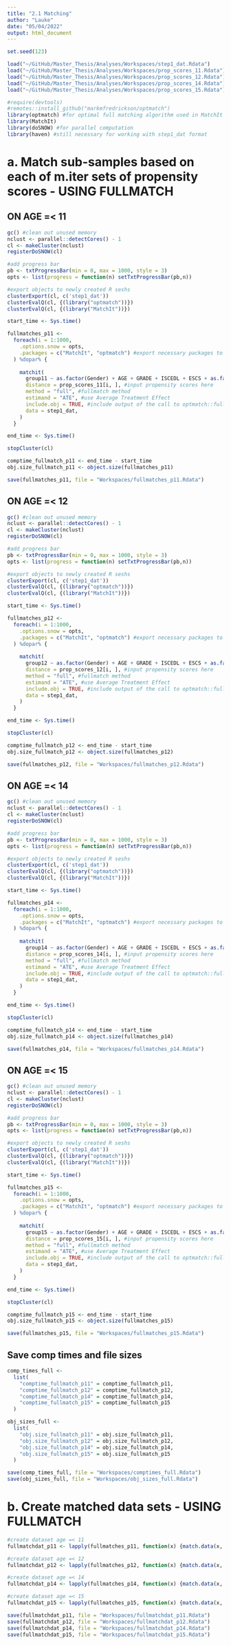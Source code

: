 ```yaml
---
title: "2.1 Matching"
author: "Lauke"
date: "05/04/2022"
output: html_document
---
```


```r
set.seed(123)
```

```r
load("~/GitHub/Master_Thesis/Analyses/Workspaces/step1_dat.Rdata")
load("~/GitHub/Master_Thesis/Analyses/Workspaces/prop_scores_11.Rdata")
load("~/GitHub/Master_Thesis/Analyses/Workspaces/prop_scores_12.Rdata")
load("~/GitHub/Master_Thesis/Analyses/Workspaces/prop_scores_14.Rdata")
load("~/GitHub/Master_Thesis/Analyses/Workspaces/prop_scores_15.Rdata")
```

```r
#require(devtools)
#remotes::install_github("markmfredrickson/optmatch")
library(optmatch) #for optimal full matching algorithm used in MatchIt package
library(MatchIt)
library(doSNOW) #for parallel computation
library(haven) #still necessary for working with step1_dat format
```


# a. Match sub-samples based on each of m.iter sets of propensity scores - USING FULLMATCH

## ON AGE =< 11
```r
gc() #clean out unused memory
nclust <- parallel::detectCores() - 1
cl <- makeCluster(nclust)
registerDoSNOW(cl)

#add progress bar
pb <- txtProgressBar(min = 0, max = 1000, style = 3)
opts <- list(progress = function(n) setTxtProgressBar(pb,n))

#export objects to newly created R seshs
clusterExport(cl, c('step1_dat'))
clusterEvalQ(cl, {(library("optmatch"))})
clusterEvalQ(cl, {(library("MatchIt"))})

start_time <- Sys.time()

fullmatches_p11 <-
  foreach(i = 1:1000,
    .options.snow = opts,
    .packages = c("MatchIt", "optmatch") #export necessary packages to clusters
  ) %dopar% {
    
    matchit(
      group11 ~ as.factor(Gender) + AGE + GRADE + ISCEDL + ESCS + as.factor(Language),
      distance = prop_scores_11[i, ], #input propensity scores here
      method = "full", #fullmatch method
      estimand = "ATE", #use Average Treatment Effect
      include.obj = TRUE, #include output of the call to optmatch::fullmatch in output
      data = step1_dat, 
    )
  }

end_time <- Sys.time()

stopCluster(cl)
```

```r
comptime_fullmatch_p11 <- end_time - start_time  
obj.size_fullmatch_p11 <- object.size(fullmatches_p11) 
```

```r
save(fullmatches_p11, file = "Workspaces/fullmatches_p11.Rdata")
```

## ON AGE =< 12
```r
gc() #clean out unused memory
nclust <- parallel::detectCores() - 1
cl <- makeCluster(nclust)
registerDoSNOW(cl)

#add progress bar
pb <- txtProgressBar(min = 0, max = 1000, style = 3)
opts <- list(progress = function(n) setTxtProgressBar(pb,n))

#export objects to newly created R seshs
clusterExport(cl, c('step1_dat'))
clusterEvalQ(cl, {(library("optmatch"))})
clusterEvalQ(cl, {(library("MatchIt"))})

start_time <- Sys.time()

fullmatches_p12 <-
  foreach(i = 1:1000,
    .options.snow = opts,
    .packages = c("MatchIt", "optmatch") #export necessary packages to clusters
  ) %dopar% {
    
    matchit(
      group12 ~ as.factor(Gender) + AGE + GRADE + ISCEDL + ESCS + as.factor(Language),
      distance = prop_scores_12[i, ], #input propensity scores here
      method = "full", #fullmatch method
      estimand = "ATE", #use Average Treatment Effect
      include.obj = TRUE, #include output of the call to optmatch::fullmatch in output
      data = step1_dat, 
    )
  }

end_time <- Sys.time()

stopCluster(cl)
```

```r
comptime_fullmatch_p12 <- end_time - start_time  
obj.size_fullmatch_p12 <- object.size(fullmatches_p12) 
```

```r
save(fullmatches_p12, file = "Workspaces/fullmatches_p12.Rdata")
```

## ON AGE =< 14
```r
gc() #clean out unused memory
nclust <- parallel::detectCores() - 1
cl <- makeCluster(nclust)
registerDoSNOW(cl)

#add progress bar
pb <- txtProgressBar(min = 0, max = 1000, style = 3)
opts <- list(progress = function(n) setTxtProgressBar(pb,n))

#export objects to newly created R seshs
clusterExport(cl, c('step1_dat'))
clusterEvalQ(cl, {(library("optmatch"))})
clusterEvalQ(cl, {(library("MatchIt"))})

start_time <- Sys.time()

fullmatches_p14 <-
  foreach(i = 1:1000,
    .options.snow = opts,
    .packages = c("MatchIt", "optmatch") #export necessary packages to clusters
  ) %dopar% {
    
    matchit(
      group14 ~ as.factor(Gender) + AGE + GRADE + ISCEDL + ESCS + as.factor(Language),
      distance = prop_scores_14[i, ], #input propensity scores here
      method = "full", #fullmatch method
      estimand = "ATE", #use Average Treatment Effect
      include.obj = TRUE, #include output of the call to optmatch::fullmatch in output
      data = step1_dat, 
    )
  }

end_time <- Sys.time()

stopCluster(cl)
```

```r
comptime_fullmatch_p14 <- end_time - start_time  
obj.size_fullmatch_p14 <- object.size(fullmatches_p14)
```

```r
save(fullmatches_p14, file = "Workspaces/fullmatches_p14.Rdata")
```

## ON AGE =< 15
```r
gc() #clean out unused memory
nclust <- parallel::detectCores() - 1
cl <- makeCluster(nclust)
registerDoSNOW(cl)

#add progress bar
pb <- txtProgressBar(min = 0, max = 1000, style = 3)
opts <- list(progress = function(n) setTxtProgressBar(pb,n))

#export objects to newly created R seshs
clusterExport(cl, c('step1_dat'))
clusterEvalQ(cl, {(library("optmatch"))})
clusterEvalQ(cl, {(library("MatchIt"))})

start_time <- Sys.time()

fullmatches_p15 <-
  foreach(i = 1:1000,
    .options.snow = opts,
    .packages = c("MatchIt", "optmatch") #export necessary packages to clusters
  ) %dopar% {
    
    matchit(
      group15 ~ as.factor(Gender) + AGE + GRADE + ISCEDL + ESCS + as.factor(Language),
      distance = prop_scores_15[i, ], #input propensity scores here
      method = "full", #fullmatch method
      estimand = "ATE", #use Average Treatment Effect
      include.obj = TRUE, #include output of the call to optmatch::fullmatch in output
      data = step1_dat, 
    )
  }

end_time <- Sys.time()

stopCluster(cl)
```

```r
comptime_fullmatch_p15 <- end_time - start_time  
obj.size_fullmatch_p15 <- object.size(fullmatches_p15) 
```

```r
save(fullmatches_p15, file = "Workspaces/fullmatches_p15.Rdata")
```

## Save comp times and file sizes
```r
comp_times_full <-
  list(
    "comptime_fullmatch_p11" = comptime_fullmatch_p11,
    "comptime_fullmatch_p12" = comptime_fullmatch_p12,
    "comptime_fullmatch_p14" = comptime_fullmatch_p14,
    "comptime_fullmatch_p15" = comptime_fullmatch_p15
  )

obj_sizes_full <-
  list(
    "obj.size_fullmatch_p11" = obj.size_fullmatch_p11,
    "obj.size_fullmatch_p12" = obj.size_fullmatch_p12,
    "obj.size_fullmatch_p14" = obj.size_fullmatch_p14,
    "obj.size_fullmatch_p15" = obj.size_fullmatch_p15
  )

save(comp_times_full, file = "Workspaces/comptimes_full.Rdata")
save(obj_sizes_full, file = "Workspaces/obj_sizes_full.Rdata")
```


# b. Create matched data sets - USING FULLMATCH

```r
#create dataset age =< 11
fullmatchdat_p11 <- lapply(fullmatches_p11, function(x) {match.data(x, group = "all", distance = "prop.score", data = step1_dat, drop.unmatched = T)})

#create dataset age =< 12
fullmatchdat_p12 <- lapply(fullmatches_p12, function(x) {match.data(x, group = "all", distance = "prop.score", data = step1_dat, drop.unmatched = T)})

#create dataset age =< 14
fullmatchdat_p14 <- lapply(fullmatches_p14, function(x) {match.data(x, group = "all", distance = "prop.score", data = step1_dat, drop.unmatched = T)})

#create dataset age =< 15
fullmatchdat_p15 <- lapply(fullmatches_p15, function(x) {match.data(x, group = "all", distance = "prop.score", data = step1_dat, drop.unmatched = T)})

```

```r
save(fullmatchdat_p11, file = "Workspaces/fullmatchdat_p11.Rdata")
save(fullmatchdat_p12, file = "Workspaces/fullmatchdat_p12.Rdata")
save(fullmatchdat_p14, file = "Workspaces/fullmatchdat_p14.Rdata")
save(fullmatchdat_p15, file = "Workspaces/fullmatchdat_p15.Rdata")
```


